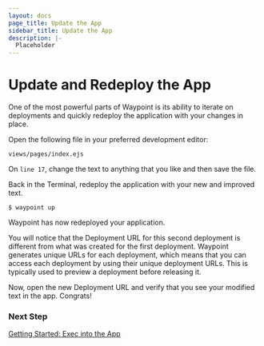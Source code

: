 ```yaml
---
layout: docs
page_title: Update the App
sidebar_title: Update the App
description: |-
  Placeholder
---
```


# Update and Redeploy the App

One of the most powerful parts of Waypoint is its ability to iterate on deployments and quickly redeploy the application with your changes in place.

Open the following file in your preferred development editor:

`views/pages/index.ejs`

On `line 17`, change the text to anything that you like and then save the file.

Back in the Terminal, redeploy the application with your new and improved text.

```shell
$ waypoint up
```

Waypoint has now redeployed your application.

You will notice that the Deployment URL for this second deployment is different from what was created for the first deployment. Waypoint generates unique URLs for each deployment, which means that you can access each deployment by using their unique deployment URLs. This is typically used to preview a deployment before releasing it.

Now, open the new Deployment URL and verify that you see your modified text in the app. Congrats!

### Next Step

[Getting Started: Exec into the App](/docs/getting-started/k8s-example-app/view-exec-app)
